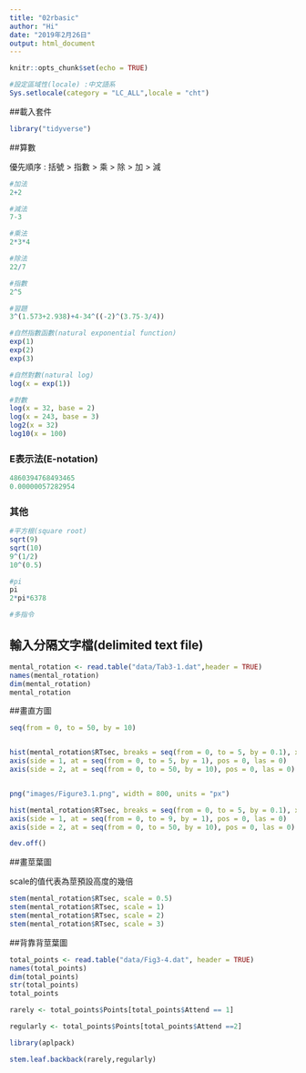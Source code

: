 ---
title: "02rbasic"
author: "Hi"
date: "2019年2月26日"
output: html_document
---

```{r setup, include=FALSE}
knitr::opts_chunk$set(echo = TRUE)
```

```{r chinese, include=FALSE}
#設定區域性(locale) :中文語系
Sys.setlocale(category = "LC_ALL",locale = "cht")
```

##載入套件

```{r}
library("tidyverse")
```

##算數

優先順序 : 括號 > 指數 > 乘 > 除 > 加 > 減

```{r arithmetic}
#加法
2+2

#減法
7-3

#乘法
2*3*4

#除法
22/7

#指數
2^5

#習題
3^(1.573+2.938)+4-34^((-2)^(3.75-3/4))

#自然指數函數(natural exponential function)
exp(1)
exp(2)
exp(3)

#自然對數(natural log)
log(x = exp(1))

#對數
log(x = 32, base = 2)
log(x = 243, base = 3)
log2(x = 32)
log10(x = 100)

```

### E表示法(E-notation)

```{r}
4860394768493465
0.00000057282954
```

### 其他

```{r}
#平方根(square root)
sqrt(9)
sqrt(10)
9^(1/2)
10^(0.5)

#pi
pi
2*pi*6378

#多指令

```


## 輸入分隔文字檔(delimited text file)
```{r}
mental_rotation <- read.table("data/Tab3-1.dat",header = TRUE)
names(mental_rotation)
dim(mental_rotation)
mental_rotation
```

##畫直方圖
```{r}
seq(from = 0, to = 50, by = 10)


hist(mental_rotation$RTsec, breaks = seq(from = 0, to = 5, by = 0.1), xlim = c(0, 5), main = "反應時間的直方圖", xlab = "反應時間(單位:秒)", ylab = "次數", xaxt = "n", yaxt = "n")
axis(side = 1, at = seq(from = 0, to = 5, by = 1), pos = 0, las = 0)
axis(side = 2, at = seq(from = 0, to = 50, by = 10), pos = 0, las = 0)


png("images/Figure3.1.png", width = 800, units = "px")

hist(mental_rotation$RTsec, breaks = seq(from = 0, to = 5, by = 0.1), xlim = c(0, 5), main = "反應時間的直方圖", xlab = "反應時間(單位:秒)", ylab = "次數", xaxt = "n", yaxt = "n")
axis(side = 1, at = seq(from = 0, to = 9, by = 1), pos = 0, las = 0)
axis(side = 2, at = seq(from = 0, to = 50, by = 10), pos = 0, las = 0)

dev.off()
```

##畫莖葉圖

scale的值代表為莖預設高度的幾倍

```{r}
stem(mental_rotation$RTsec, scale = 0.5)
stem(mental_rotation$RTsec, scale = 1)
stem(mental_rotation$RTsec, scale = 2)
stem(mental_rotation$RTsec, scale = 3)
```

##背靠背莖葉圖

```{r}
total_points <- read.table("data/Fig3-4.dat", header = TRUE)
names(total_points)
dim(total_points)
str(total_points)
total_points

rarely <- total_points$Points[total_points$Attend == 1]

regularly <- total_points$Points[total_points$Attend ==2]

library(aplpack)

stem.leaf.backback(rarely,regularly)

```

